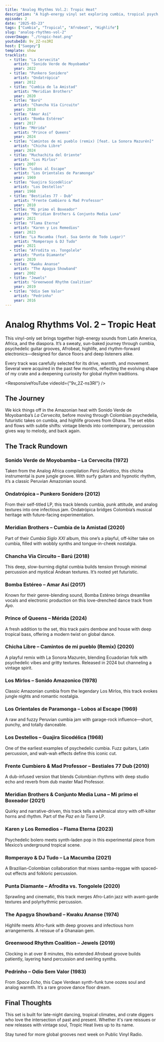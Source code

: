 ```yaml
---
title: "Analog Rhythms Vol.2: Tropic Heat"
description: "A high-energy vinyl set exploring cumbia, tropical psych, Afrobeat, highlife, and percussive electronics from Latin America, Africa, and beyond."
episode: 2
date: "2025-03-23"
tags: ["Cumbia", "Tropical", "Afrobeat", "Highlife"]
slug: "analog-rhythms-vol-2"
coverImage: "./tropic-heat.png"
youtubeId: 9v_2Z-ns3RI
host: ["Saegey"]
template: show
tracklist:
  - title: "La Cervecita"
    artist: "Sonido Verde de Moyobamba"
    year: 2022
  - title: "Punkero Sonidero"
    artist: "Ondatrópica"
    year: 2012
  - title: "Cumbia de la Amistad"
    artist: "Meridian Brothers"
    year: 2020
  - title: "Barú"
    artist: "Chancha Vía Circuito"
    year: 2018
  - title: "Amar Así"
    artist: "Bomba Estéreo"
    year: 2017
  - title: "Mérida"
    artist: "Prince of Queens"
    year: 2024
  - title: "Camintos de mi pueblo (remix) [feat. La Sonora Mazurén]"
    artist: "Chicha Libre"
    year: 2024
  - title: "Muchachita del Oriente"
    artist: "Los Mirlos"
    year: 2007
  - title: "Lobos al Escape"
    artist: "Los Orientales de Paramonga"
    year: 1969
  - title: "Guajira Sicodélica"
    artist: "Los Destellos"
    year: 1968
  - title: "Bestiales 77 - Dub"
    artist: "Frente Cumbiero & Mad Professor"
    year: 2010
  - title: "Mi primo el Boxeador"
    artist: "Meridian Brothers & Conjunto Media Luna"
    year: 2021
  - title: "Flama Eterna"
    artist: "Karen y Los Remedios"
    year: 2023
  - title: "La Macumba (feat. Sua Gente de Todo Lugar)"
    artist: "Romperayo & DJ Tudo"
    year: 2021
  - title: "Afrodita vs. Tongolele"
    artist: "Punta Diamante"
    year: 2020
  - title: "Kwaku Ananse"
    artist: "The Apagya Showband"
    year: 2002
  - title: "Jewels"
    artist: "Greenwood Rhythm Coalition"
    year: 2019
  - title: "Odio Sem Valor"
    artist: "Pedrinho"
    year: 2016
---
```


# Analog Rhythms Vol. 2 – Tropic Heat

This vinyl-only set brings together high-energy sounds from Latin America, Africa, and the diaspora. It’s a sweaty, sun-baked journey through cumbia, psychedelic guitar grooves, Afrobeat, highlife, and rhythm-forward electronics—designed for dance floors and deep listeners alike.

Every track was carefully selected for its drive, warmth, and movement. Several were acquired in the past few months, reflecting the evolving shape of my crate and a deepening curiosity for global rhythm traditions.

<ResponsiveYouTube videoId={"9v_2Z-ns3RI"} />

## The Journey

We kick things off in the Amazonian heat with Sonido Verde de Moyobamba’s _La Cervecita_, before moving through Colombian psychedelia, futuristic takes on cumbia, and highlife grooves from Ghana. The set ebbs and flows with subtle shifts: vintage blends into contemporary, percussion gives way to melody, and back again.

<AppleMusicEmbed url="https://embed.music.apple.com/us/playlist/tropic-heat/pl.u-GgJXZIo3qb3" />

## The Track Rundown

### Sonido Verde de Moyobamba – La Cervecita (1972)

Taken from the Analog Africa compilation _Perú Selvático_, this chicha instrumental is pure jungle groove. With surfy guitars and hypnotic rhythm, it’s a classic Peruvian Amazonian sound.

### Ondatrópica – Punkero Sonidero (2012)

From their self-titled LP, this track blends cumbia, punk attitude, and analog textures into one infectious jam. Ondatrópica bridges Colombia’s musical heritage with future-facing experimentation.

### Meridian Brothers – Cumbia de la Amistad (2020)

Part of their _Cumbia Siglo XXI_ album, this one’s a playful, off-kilter take on cumbia, filled with wobbly synths and tongue-in-cheek nostalgia.

### Chancha Vía Circuito – Barú (2018)

This deep, slow-burning digital cumbia builds tension through minimal percussion and mystical Andean textures. It’s rooted yet futuristic.

### Bomba Estéreo – Amar Así (2017)

Known for their genre-blending sound, Bomba Estéreo brings dreamlike vocals and electronic production on this love-drenched dance track from _Ayo_.

### Prince of Queens – Mérida (2024)

A fresh addition to the set, this track pairs dembow and house with deep tropical bass, offering a modern twist on global dance.

### Chicha Libre – Camintos de mi pueblo (Remix) (2020)

A playful remix with La Sonora Mazurén, blending Ecuadorian folk with psychedelic vibes and gritty textures. Released in 2024 but channeling a vintage spirit.

### Los Mirlos – Sonido Amazonico (1978)

Classic Amazonian cumbia from the legendary Los Mirlos, this track evokes jungle nights and romantic nostalgia.

### Los Orientales de Paramonga – Lobos al Escape (1969)

A raw and fuzzy Peruvian cumbia jam with garage-rock influence—short, punchy, and totally danceable.

### Los Destellos – Guajira Sicodélica (1968)

One of the earliest examples of psychedelic cumbia. Fuzz guitars, Latin percussion, and wah-wah effects define this iconic cut.

### Frente Cumbiero & Mad Professor – Bestiales 77 Dub (2010)

A dub-infused version that blends Colombian rhythms with deep studio echo and reverb from dub master Mad Professor.

### Meridian Brothers & Conjunto Media Luna – Mi primo el Boxeador (2021)

Quirky and narrative-driven, this track tells a whimsical story with off-kilter horns and rhythm. Part of the _Paz en la Tierra_ LP.

### Karen y Los Remedios – Flama Eterna (2023)

Psychedelic bolero meets synth-laden pop in this experimental piece from Mexico’s underground tropical scene.

### Romperayo & DJ Tudo – La Macumba (2021)

A Brazilian-Colombian collaboration that mixes samba-reggae with spaced-out effects and folkloric percussion.

### Punta Diamante – Afrodita vs. Tongolele (2020)

Sprawling and cinematic, this track merges Afro-Latin jazz with avant-garde textures and polyrhythmic percussion.

### The Apagya Showband – Kwaku Ananse (1974)

Highlife meets Afro-funk with deep grooves and infectious horn arrangements. A reissue of a Ghanaian gem.

### Greenwood Rhythm Coalition – Jewels (2019)

Clocking in at over 8 minutes, this extended Afrobeat groove builds patiently, layering hand percussion and swirling synths.

### Pedrinho – Odio Sem Valor (1983)

From _Space Echo_, this Cape Verdean synth-funk tune oozes soul and analog warmth. It’s a rare groove dance floor dream.



## Final Thoughts

This set is built for late-night dancing, tropical climates, and crate diggers who love the intersection of past and present. Whether it's rare reissues or new releases with vintage soul, Tropic Heat lives up to its name.

Stay tuned for more global grooves next week on Public Vinyl Radio.
